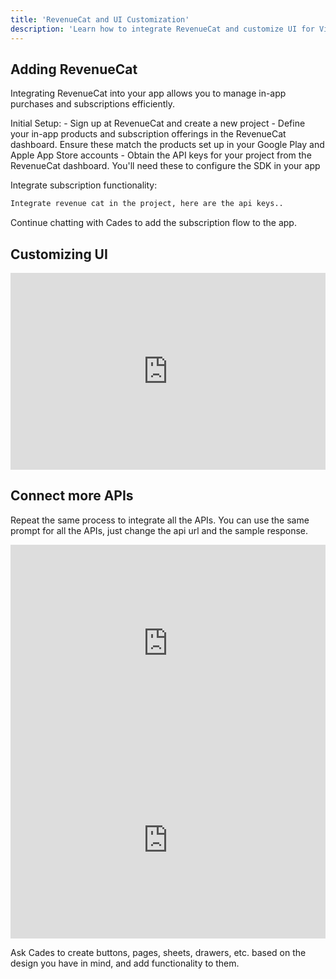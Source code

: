 ```yaml
---
title: 'RevenueCat and UI Customization'
description: 'Learn how to integrate RevenueCat and customize UI for VideoGPTAI'
---
```


## Adding RevenueCat
Integrating RevenueCat into your app allows you to manage in-app purchases and subscriptions efficiently.

<Info>
Initial Setup:
  - Sign up at RevenueCat and create a new project
  - Define your in-app products and subscription offerings in the RevenueCat dashboard. Ensure these match the products set up in your Google Play and Apple App Store accounts
  - Obtain the API keys for your project from the RevenueCat dashboard. You'll need these to configure the SDK in your app
</Info>

Integrate subscription functionality:

```bash
Integrate revenue cat in the project, here are the api keys..
```
Continue chatting with Cades to add the subscription flow to the app.

## Customizing UI

<iframe
  width="100%"
  height="315"
  src="https://www.youtube.com/embed/5aJIt9kwfBI"
  title="YouTube video player"
  frameborder="0"
  allow="accelerometer; autoplay; clipboard-write; encrypted-media; gyroscope; picture-in-picture"
  allowfullscreen
></iframe>

## Connect more APIs
Repeat the same process to integrate all the APIs.
<Tip>
  You can use the same prompt for all the APIs, just change the api url and the sample response.
</Tip>

<iframe
  width="100%"
  height="315"
  src="https://www.youtube.com/embed/ZeullS_n0pk"
  title="YouTube video player"
  frameborder="0"
  allow="accelerometer; autoplay; clipboard-write; encrypted-media; gyroscope; picture-in-picture"
  allowfullscreen
></iframe>
<br />
<iframe
  width="100%"
  height="315"
  src="https://www.youtube.com/embed/Tu_7h1Ho7vI"
  title="YouTube video player"
  frameborder="0"
  allow="accelerometer; autoplay; clipboard-write; encrypted-media; gyroscope; picture-in-picture"
  allowfullscreen
></iframe>

Ask Cades to create buttons, pages, sheets, drawers, etc. based on the design you have in mind, and add functionality to them.
